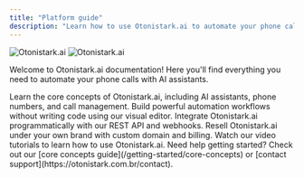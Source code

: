 ```yaml
---
title: "Platform guide"
description: "Learn how to use Otonistark.ai to automate your phone calls with AI"
---
```


<img
  className="block dark:hidden"
  src="https://otonistark.com.br/ogimage-en.jpg"
  alt="Otonistark.ai"
/>
<img
  className="hidden dark:block"
  src="https://otonistark.com.br/ogimage-en.jpg"
  alt="Otonistark.ai"
/>

Welcome to Otonistark.ai documentation! Here you'll find everything you need to
automate your phone calls with AI assistants.

<CardGroup cols={2}>
  <Card
    title="Platform Guide"
    icon="book"
    href="/platform-guide/overview"
    color="#06df4b">
    Learn the core concepts of Otonistark.ai, including AI assistants, phone
    numbers, and call management.
  </Card>
  <Card
    title="No-Code Automation"
    icon="wand-magic-sparkles"
    href="/automation-platform/introduction"
    color="pink">
    Build powerful automation workflows without writing code using our visual
    editor.
  </Card>
  <Card
    title="API Reference"
    icon="code"
    href="/api-reference/introduction"
    color="blue">
    Integrate Otonistark.ai programmatically with our REST API and webhooks.
  </Card>
  <Card
    title="White Label Program"
    icon="tag"
    href="/white-label/overview"
    color="red">
    Resell Otonistark.ai under your own brand with custom domain and billing.
  </Card>
  <Card
    title="Video tutorials"
    icon="video"
    href="/automation-platform/tutorials/"
    color="red">
    Watch our video tutorials to learn how to use Otonistark.ai.
  </Card>
</CardGroup>

<Note>
  Need help getting started? Check out our [core concepts
  guide](/getting-started/core-concepts) or [contact
  support](https://otonistark.com.br/contact).
</Note>
